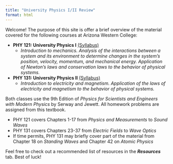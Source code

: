 ```yaml
---
title: "University Physics I/II Review"
format: html
---
```


Welcome! The purpose of this site is offer a brief overview of the material covered for the following courses at Arizona Western College:

* **PHY 121: University Physics I** [(Syllabus)](https://www.azwestern.edu/sites/default/files/documents/syllabi/phy-121-7082.pdf)
  + *Introduction to mechanics. Analysis of the interactions between a system and its environment to determine changes in the system's position, velocity, momentum, and mechanical energy. Application of Newton's laws and conservation laws to the behavior of physical systems.*
* **PHY 131: University Physics II** [(Syllabus)](https://www.azwestern.edu/sites/default/files/documents/syllabi/phy-131-6989.pdf)
  + *Introduction to electricity and magnetism. Application of the laws of electricity and magnetism to the behavior of physical systems.* 

Both classes use the 9th Edition of *Physics for Scientists and Engineers with Modern Physics* by Serway and Jewett. All homework problems are assigned from this textbook. 

* PHY 121 covers Chapters 1-17 from *Physics and Measurements* to *Sound Waves*
* PHY 131 covers Chapters 23-37 from *Electric Fields* to *Wave Optics*
* If time permits, PHY 131 may briefly cover part of the material from Chapter 18 on *Standing Waves* and Chapter 42 on *Atomic Physics* 

Feel free to check out a recommended list of resources in the ***Resources*** tab. Best of luck!
